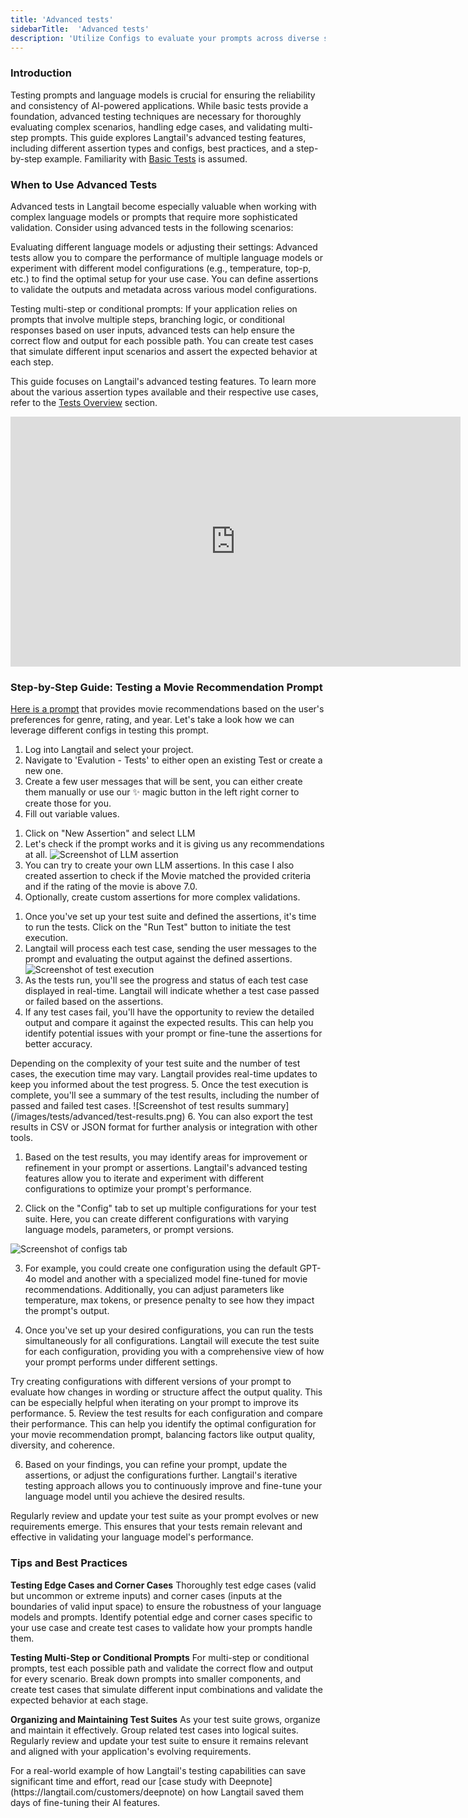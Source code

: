 ```yaml
---
title: 'Advanced tests'
sidebarTitle:  'Advanced tests'
description: 'Utilize Configs to evaluate your prompts across diverse scenarios and observe the outcomes.'
---
```

### Introduction
Testing prompts and language models is crucial for ensuring the reliability and consistency of AI-powered applications. While basic tests provide a foundation, advanced testing techniques are necessary for thoroughly evaluating complex scenarios, handling edge cases, and validating multi-step prompts. This guide explores Langtail's advanced testing features, including different assertion types and configs, best practices, and a step-by-step example.
<Note>  Familiarity with [Basic Tests](/tutorials/tests/basic-tests) is assumed.</Note>

### When to Use Advanced Tests

Advanced tests in Langtail become especially valuable when working with complex language models or prompts that require more sophisticated validation. Consider using advanced tests in the following scenarios:

Evaluating different language models or adjusting their settings: Advanced tests allow you to compare the performance of multiple language models or experiment with different model configurations (e.g., temperature, top-p, etc.) to find the optimal setup for your use case. You can define assertions to validate the outputs and metadata across various model configurations.

Testing multi-step or conditional prompts: If your application relies on prompts that involve multiple steps, branching logic, or conditional responses based on user inputs, advanced tests can help ensure the correct flow and output for each possible path. You can create test cases that simulate different input scenarios and assert the expected behavior at each step.

<Tip>This guide focuses on Langtail's advanced testing features. To learn more about the various assertion types available and their respective use cases, refer to the [Tests Overview](/tutorials/tests/overview) section.</Tip>

<iframe
  width="720"
  height="400"
  src="https://www.youtube.com/embed/sMGLqpYNYtI?si=-ImMV43W9nAhN9rj"
  title="YouTube video player"
  frameborder="0"
  allow="accelerometer; autoplay; clipboard-write; encrypted-media; gyroscope; picture-in-picture"
  allowfullscreen
></iframe>

### Step-by-Step Guide: Testing a Movie Recommendation Prompt
[Here is a prompt](https://app.langtail.com/playground?shareid=4XLkASmjNA) that provides movie recommendations based on the user's preferences for genre, rating, and year. Let's take a look how we can leverage different configs in testing this prompt.
<Steps>
<Step title="Set up the test suite">

1. Log into Langtail and select your project.
2. Navigate to 'Evalution - Tests' to either open an existing Test or create a new one.
3. Create a few user messages that will be sent, you can either create them manually or use our ✨ magic button in the left right corner to create those for you.
4. Fill out variable values.
</Step>

<Step title="Define assertions">

1. Click on "New Assertion" and select LLM
2. Let's check if the prompt works and it is giving us any recommendations at all.
![Screenshot of LLM assertion](/images/tests/advanced/assertion.png)
3. You can try to create your own LLM assertions. In this case I also created assertion to check if the Movie matched the provided criteria and if the rating of the movie is above 7.0.
4. Optionally, create custom assertions for more complex validations.
</Step>

<Step title="Run the tests">

1. Once you've set up your test suite and defined the assertions, it's time to run the tests. Click on the "Run Test" button to initiate the test execution.
2. Langtail will process each test case, sending the user messages to the prompt and evaluating the output against the defined assertions.
![Screenshot of test execution](/images/tests/advanced/test-execution.png)
3. As the tests run, you'll see the progress and status of each test case displayed in real-time. Langtail will indicate whether a test case passed or failed based on the assertions.
4. If any test cases fail, you'll have the opportunity to review the detailed output and compare it against the expected results. This can help you identify potential issues with your prompt or fine-tune the assertions for better accuracy.
<Note>
Depending on the complexity of your test suite and the number of test cases, the execution time may vary. Langtail provides real-time updates to keep you informed about the test progress.
</Note>
5. Once the test execution is complete, you'll see a summary of the test results, including the number of passed and failed test cases.
![Screenshot of test results summary](/images/tests/advanced/test-results.png)
6. You can also export the test results in CSV or JSON format for further analysis or integration with other tools.

</Step>
<Step title="Iterate and Refine">

1. Based on the test results, you may identify areas for improvement or refinement in your prompt or assertions. Langtail's advanced testing features allow you to iterate and experiment with different configurations to optimize your prompt's performance.

2. Click on the "Config" tab to set up multiple configurations for your test suite. Here, you can create different configurations with varying language models, parameters, or prompt versions.

![Screenshot of configs tab](/images/tests/advanced/configs.png)

3. For example, you could create one configuration using the default GPT-4o model and another with a specialized model fine-tuned for movie recommendations. Additionally, you can adjust parameters like temperature, max tokens, or presence penalty to see how they impact the prompt's output.

4. Once you've set up your desired configurations, you can run the tests simultaneously for all configurations. Langtail will execute the test suite for each configuration, providing you with a comprehensive view of how your prompt performs under different settings.
<Tip>
Try creating configurations with different versions of your prompt to evaluate how changes in wording or structure affect the output quality. This can be especially helpful when iterating on your prompt to improve its performance.
</Tip>
5. Review the test results for each configuration and compare their performance. This can help you identify the optimal configuration for your movie recommendation prompt, balancing factors like output quality, diversity, and coherence.

6. Based on your findings, you can refine your prompt, update the assertions, or adjust the configurations further. Langtail's iterative testing approach allows you to continuously improve and fine-tune your language model until you achieve the desired results.

<Tip>
Regularly review and update your test suite as your prompt evolves or new requirements emerge. This ensures that your tests remain relevant and effective in validating your language model's performance.
</Tip>
</Step>
</Steps>

### Tips and Best Practices

**Testing Edge Cases and Corner Cases**
Thoroughly test edge cases (valid but uncommon or extreme inputs) and corner cases (inputs at the boundaries of valid input space) to ensure the robustness of your language models and prompts. Identify potential edge and corner cases specific to your use case and create test cases to validate how your prompts handle them.

**Testing Multi-Step or Conditional Prompts**
For multi-step or conditional prompts, test each possible path and validate the correct flow and output for every scenario. Break down prompts into smaller components, and create test cases that simulate different input combinations and validate the expected behavior at each stage.

**Organizing and Maintaining Test Suites**
As your test suite grows, organize and maintain it effectively. Group related test cases into logical suites. Regularly review and update your test suite to ensure it remains relevant and aligned with your application's evolving requirements.

<Tip>
For a real-world example of how Langtail's testing capabilities can save significant time and effort, read our [case study with Deepnote](https://langtail.com/customers/deepnote) on how Langtail saved them days of fine-tuning their AI features.
</Tip>